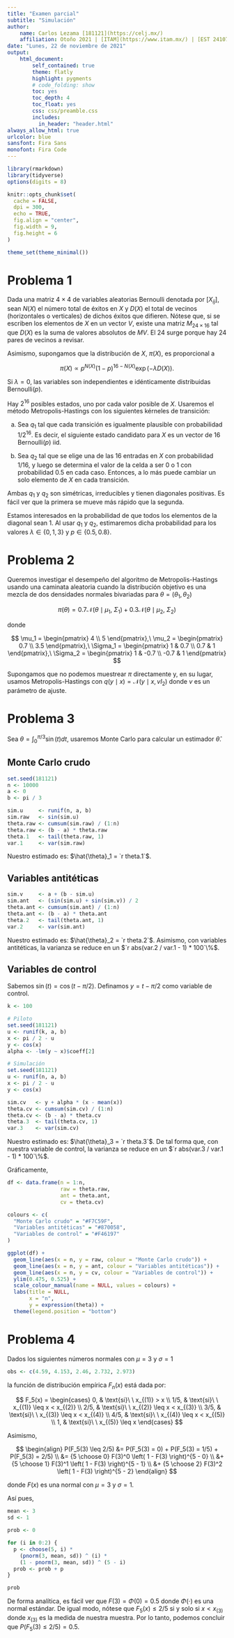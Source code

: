 ```yaml
---
title: "Examen parcial"
subtitle: "Simulación"
author:
    name: Carlos Lezama [181121](https://celj.mx/)
    affiliation: Otoño 2021 | [ITAM](https://www.itam.mx/) | [EST 24107](https://github.com/celj/simulation-fall-2021)
date: "Lunes, 22 de noviembre de 2021"
output: 
    html_document:
        self_contained: true
        theme: flatly
        highlight: pygments
        # code_folding: show
        toc: yes
        toc_depth: 4
        toc_float: yes
        css: css/preamble.css
        includes:
          in_header: "header.html"
always_allow_html: true
urlcolor: blue
sansfont: Fira Sans
monofont: Fira Code
---
```


```r
library(rmarkdown)
library(tidyverse)
options(digits = 8)

knitr::opts_chunk$set(
  cache = FALSE,
  dpi = 300,
  echo = TRUE,
  fig.align = "center",
  fig.width = 9,
  fig.height = 6
)

theme_set(theme_minimal())
```

# Problema 1

Dada una matriz $4 \times 4$ de variables aleatorias Bernoulli denotada por $\displaystyle \left[X_{ij}\right]$, sean $N(X)$ el número total de éxitos en $X$ y $D(X)$ el total de vecinos (horizontales o verticales) de dichos éxitos que difieren. Nótese que, si se escriben los elementos de $X$ en un vector $V$, existe una matriz $\displaystyle M_{24 \times 16}$ tal que $D(X)$ es la suma de valores absolutos de $MV$. El $24$ surge porque hay $24$ pares de vecinos a revisar.

Asimismo, supongamos que la distribución de $X$, $\pi(X)$, es proporcional a

$$
\pi(X) \propto p^{N(X)} (1 - p)^{16 - N(X)} \exp \left( -\lambda D(X) \right).
$$

Si $\lambda = 0$, las variables son independientes e idénticamente distribuidas $\text{Bernoulli}(p)$.

Hay $2^{16}$ posibles estados, uno por cada valor posible de $X$. Usaremos el método Metropolis-Hastings con los siguientes kérneles de transición:

a) Sea $q_1$ tal que cada transición es igualmente plausible con probabilidad $1/2^{16}$. Es decir, el siguiente estado candidato para $X$ es un vector de $16$ $\text{Bernoulli}(p)$ iid.

b) Sea $q_2$ tal que se elige una de las 16 entradas en $X$ con probabilidad $1/16$, y luego se determina el valor de la celda a ser $0$ o $1$ con probabilidad $0.5$ en cada caso. Entonces, a lo más puede cambiar un solo elemento de $X$ en cada transición.

Ambas $q_1$ y $q_2$ son simétricas, irreducibles y tienen diagonales positivas. Es fácil ver que la primera se mueve más rápido que la segunda.

Estamos interesados en la probabilidad de que todos los elementos de la diagonal sean $1$. Al usar $q_1$ y $q_2$, estimaremos dicha probabilidad para los valores $\lambda \in \{0, 1, 3\}$ y $p \in \{0.5, 0.8\}$.

# Problema 2

Queremos investigar el desempeño del algoritmo de Metropolis-Hastings usando una caminata aleatoria cuando la distribución objetivo es una mezcla de dos densidades normales bivariadas para $\theta = (\theta_1, \theta_2)$

$$
\pi(\theta) = 0.7 \mathscr{N} (\theta \mid \mu_1,\ \Sigma_1) + 0.3 \mathscr{N} (\theta \mid \mu_2,\ \Sigma_2)
$$

donde

$$
\mu_1 =
\begin{pmatrix}
4 \\
5
\end{pmatrix},\
\mu_2 =
\begin{pmatrix}
0.7 \\
3.5
\end{pmatrix},\
\Sigma_1 =
\begin{pmatrix}
1   & 0.7 \\
0.7 & 1
\end{pmatrix},\
\Sigma_2 =
\begin{pmatrix}
1    & -0.7 \\
-0.7 & 1
\end{pmatrix}
$$

Supongamos que no podemos muestrear $\pi$ directamente y, en su lugar, usamos Metropolis-Hastings con $\displaystyle q(y \mid x) = \mathscr{N}(y \mid x, v I_2)$ donde $v$ es un parámetro de ajuste.

# Problema 3

Sea $\displaystyle \theta = \int_0^{\pi/3} \sin(t)dt$, usaremos Monte Carlo para calcular un estimador $\hat{\theta}$.

## Monte Carlo crudo

```r
set.seed(181121)
n <- 10000
a <- 0
b <- pi / 3

sim.u     <- runif(n, a, b)
sim.raw   <- sin(sim.u)
theta.raw <- cumsum(sim.raw) / (1:n)
theta.raw <- (b - a) * theta.raw
theta.1   <- tail(theta.raw, 1)
var.1     <- var(sim.raw)
```

Nuestro estimado es: $\hat{\theta}_1 = `r theta.1`$.

## Variables antitéticas

```r
sim.v     <- a + (b - sim.u)
sim.ant   <- (sin(sim.u) + sin(sim.v)) / 2
theta.ant <- cumsum(sim.ant) / (1:n)
theta.ant <- (b - a) * theta.ant
theta.2   <- tail(theta.ant, 1)
var.2     <- var(sim.ant)
```

Nuestro estimado es: $\hat{\theta}_2 = `r theta.2`$. Asimismo, con variables antitéticas, la varianza se reduce en un $`r abs(var.2 / var.1 - 1) * 100`\%$.

## Variables de control

Sabemos $\sin(t) = \cos(t - \pi / 2)$. Definamos $y = t - \pi / 2$ como variable de control.

```r
k <- 100

# Piloto
set.seed(181121)
u <- runif(k, a, b)
x <- pi / 2 - u
y <- cos(x)
alpha <- -lm(y ~ x)$coeff[2]

# Simulación
set.seed(181121)
u <- runif(n, a, b)
x <- pi / 2 - u
y <- cos(x)

sim.cv   <- y + alpha * (x - mean(x))
theta.cv <- cumsum(sim.cv) / (1:n)
theta.cv <- (b - a) * theta.cv
theta.3  <- tail(theta.cv, 1)
var.3    <- var(sim.cv)
```

Nuestro estimado es: $\hat{\theta}_3 = `r theta.3`$. De tal forma que, con nuestra variable de control, la varianza se reduce en un $`r abs(var.3 / var.1 - 1) * 100`\%$.

Gráficamente,

```r
df <- data.frame(n = 1:n,
                 raw = theta.raw,
                 ant = theta.ant,
                 cv = theta.cv)

colours <- c(
  "Monte Carlo crudo" = "#F7C59F",
  "Variables antitéticas" = "#870058",
  "Variables de control" = "#F46197"
)

ggplot(df) +
  geom_line(aes(x = n, y = raw, colour = "Monte Carlo crudo")) +
  geom_line(aes(x = n, y = ant, colour = "Variables antitéticas")) +
  geom_line(aes(x = n, y = cv, colour = "Variables de control")) +
  ylim(0.475, 0.525) +
  scale_colour_manual(name = NULL, values = colours) +
  labs(title = NULL,
       x = "n",
       y = expression(theta)) +
  theme(legend.position = "bottom")
```

# Problema 4

Dados los siguientes números normales con $\mu = 3$ y $\sigma = 1$

```r
obs <- c(4.59, 4.153, 2.46, 2.732, 2.973)
```

la función de distribución empírica $F_n(x)$ está dada por:

$$
F_5(x) =
\begin{cases}
0, & \text{si}\ \ x_{(1)} > x \\
1/5, & \text{si}\ \ x_{(1)} \leq x < x_{(2)} \\
2/5, & \text{si}\ \ x_{(2)} \leq x < x_{(3)} \\
3/5, & \text{si}\ \ x_{(3)} \leq x < x_{(4)} \\
4/5, & \text{si}\ \ x_{(4)} \leq x < x_{(5)} \\
1, & \text{si}\ \ x_{(5)} \leq x
\end{cases}
$$

Asimismo,

$$
\begin{align}
P(F_5(3) \leq 2/5)
&= P(F_5(3) = 0) + P(F_5(3) = 1/5) + P(F_5(3) = 2/5) \\
&= {5 \choose 0} F(3)^0 \left( 1 - F(3) \right)^{5 - 0} \\
&+ {5 \choose 1} F(3)^1 \left( 1 - F(3) \right)^{5 - 1} \\
&+ {5 \choose 2} F(3)^2 \left( 1 - F(3) \right)^{5 - 2}
\end{align}
$$

donde $F(x)$ es una normal con $\mu = 3$ y $\sigma = 1$.

Así pues,

```r
mean <- 3
sd <- 1

prob <- 0

for (i in 0:2) {
  p <- choose(5, i) *
    (pnorm(3, mean, sd)) ^ (i) *
    (1 - pnorm(3, mean, sd)) ^ (5 - i)
  prob <- prob + p
}

prob
```

De forma analítica, es fácil ver que $F(3) = \Phi(0) = 0.5$ donde $\Phi(\cdot)$ es una normal estándar. De igual modo, nótese que $F_5(x) \leq 2/5$ si y solo si $x < x_{(3)}$ donde $x_{(3)}$ es la medida de nuestra muestra. Por lo tanto, podemos concluir que $P(F_5(3) \leq 2/5) = 0.5$.
